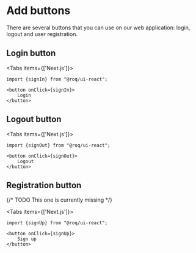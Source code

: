 
# Add buttons

There are several buttons that you can use on our web application: login, logout and user registration.

## Login button

<Tabs items={['Next.js']}><Tab>

```tsx
import {signIn} from "@roq/ui-react";

<button onClick={signIn}>
    Login
</button>
```

</Tab></Tabs>

## Logout button

<Tabs items={['Next.js']}><Tab>

```tsx
import {signOut} from "@roq/ui-react";

<button onClick={signOut}>
    Logout
</button>
```

</Tab></Tabs>

## Registration button

{/* TODO This one is currently missing */}

<Tabs items={['Next.js']}><Tab>

```tsx
import {signUp} from "@roq/ui-react";

<button onClick={signUp}>
    Sign up
</button>
```

</Tab></Tabs>